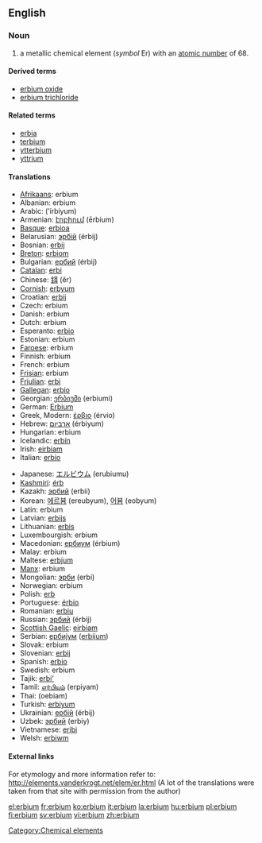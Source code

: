 {{see|Erbium}}
==English==
{{elements|Er|holmium|Ho|thulium|Tm}}
=== Noun ===
{{en-noun-unc}}
{{wikipedia}}

# a metallic chemical element (''symbol'' Er) with an [[atomic number]] of 68.

====Derived terms====
*[[erbium oxide]]
*[[erbium trichloride]]

====Related terms====
*[[erbia]]
*[[terbium]]
*[[ytterbium]]
*[[yttrium]]

==== Translations ====
{{top}}
*[[Afrikaans]]: erbium
*Albanian: erbium
*Arabic: {{ARchar|[[إربيوم]]}} (’írbiyum) {{m}}
*Armenian: [[էրբիում]] (ērbium)
*[[Basque]]: [[erbioa]]
*Belarusian: [[эрбiй]] (érbij) {{m}}
*Bosnian: [[erbij]]
*[[Breton]]: [[erbiom]]
*Bulgarian: [[ербий]] (érbij) {{m}}
*[[Catalan]]: [[erbi]]
*Chinese: [[鉺]] (ěr)
*[[Cornish]]: [[erbyum]]
*Croatian: [[erbij]]
*Czech: erbium
*Danish: erbium
*Dutch: erbium {{n}}
*Esperanto: [[erbio]]
*Estonian: erbium
*[[Faroese]]: erbium
*Finnish: erbium
*French: erbium {{m}}
*[[Frisian]]: erbium
*[[Friulian]]: [[erbi]]
*[[Gallegan]]: [[erbio]]
*Georgian: [[ერბიუმი]] (erbiumi)
*German: [[Erbium]] {{n}}
*Greek, Modern: [[έρβιο]] (érvio) {{n}}
*Hebrew: [[ארביום]] (érbiyum)
*Hungarian: erbium
*Icelandic: [[erbín]]
*Irish: [[eirbiam]]
*Italian: [[erbio]] {{m}}
{{mid}}
*Japanese: [[エルビウム]] (erubiumu)
*[[Kashmiri]]: [[érb]]
*Kazakh: [[эрбий]] (erbii)
*Korean: [[에르븀]] (ereubyum), [[어븀]] (eobyum)
*Latin: erbium
*Latvian: [[erbijs]]
*Lithuanian: [[erbis]]
*Luxembourgish: erbium
*Macedonian: [[ербиум]] (érbium) {{m}}
*Malay: erbium
*Maltese: [[erbjum]]
*[[Manx]]: erbium
*Mongolian: [[эрби]] (erbi)
*Norwegian: erbium
*Polish: [[erb]] {{m}}
*Portuguese: [[érbio]] {{m}}
*Romanian: [[erbiu]] {{n}}
*Russian: [[эрбий]] (érbij) {{m}}
*[[Scottish Gaelic]]: [[eirbiam]]
*Serbian: [[ербиjум]] ([[erbijum]]) {{m}}
*Slovak: erbium
*Slovenian: [[erbij]]
*Spanish: [[erbio]] {{m}}
*Swedish: erbium
*Tajik: [[erbi']]
*Tamil: [[எர்பியம்]] (erpiyam)
*Thai: {{THchar|[[เออร์เบียม]]}} (oebiam)
*Turkish: [[erbiyum]]
*Ukrainian: [[ербiй]] (érbij) {{m}}
*Uzbek: [[эрбий]] (erbiy)
*Vietnamese: [[eribi]]
*Welsh: [[erbiwm]]
{{bottom}}

====External links====
For etymology and more information refer to:
http://elements.vanderkrogt.net/elem/er.html
(A lot of the translations were taken from that site with permission from the author)

[[Category:Chemical elements]]

[[el:erbium]]
[[fr:erbium]]
[[ko:erbium]]
[[it:erbium]]
[[la:erbium]]
[[hu:erbium]]
[[pl:erbium]]
[[fi:erbium]]
[[sv:erbium]]
[[vi:erbium]]
[[zh:erbium]]